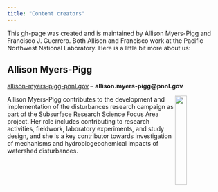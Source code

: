---
title: "Content creators"
---

This gh-page was created and is maintained by Allison Myers-Pigg and Francisco J.
Guerrero. Both Allison and Francisco work at the Pacific Northwest National Laboratory.
Here is a little bit more about us:

## Allison Myers-Pigg

[allison-myers-pigg-pnnl.gov](https://www.pnnl.gov/people/allison-myers-pigg) -- **allison.myers-pigg@pnnl.gov**

<img src="https://raw.githubusercontent.com/burning-issues/comm-assets/main/Picture2.png" align="right" width="23%"/>

Allison Myers-Pigg contributes to the development and implementation of the disturbances research campaign as part of the Subsurface Research Science Focus Area project. Her role includes contributing to research activities, fieldwork, laboratory experiments, and study design, and she is a key contributor towards investigation of mechanisms and hydrobiogeochemical impacts of watershed disturbances.

